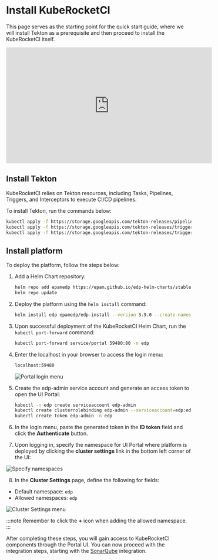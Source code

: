 # Install KubeRocketCI

This page serves as the starting point for the quick start guide, where we will install Tekton as a prerequisite and then proceed to install the KubeRocketCI itself.

<div style={{ display: 'flex', justifyContent: 'center' }}>
<iframe width="560" height="315" src="https://www.youtube.com/embed/ILlY4niCWeU" title="YouTube video player" frameborder="0" allow="accelerometer; autoplay; clipboard-write; encrypted-media; gyroscope; picture-in-picture" allowfullscreen="allowfullscreen"></iframe>
</div>

## Install Tekton

KubeRocketCI relies on Tekton resources, including Tasks, Pipelines, Triggers, and Interceptors to execute CI/CD pipelines.

To install Tekton, run the commands below:

  ```bash
  kubectl apply -f https://storage.googleapis.com/tekton-releases/pipeline/previous/v0.53.4/release.yaml
  kubectl apply -f https://storage.googleapis.com/tekton-releases/triggers/previous/v0.25.3/release.yaml
  kubectl apply -f https://storage.googleapis.com/tekton-releases/triggers/previous/v0.25.3/interceptors.yaml
  ```

## Install platform

To deploy the platform, follow the steps below:

1. Add a Helm Chart repository:

    ```bash
    helm repo add epamedp https://epam.github.io/edp-helm-charts/stable
    helm repo update
    ```

2. Deploy the platform using the `helm install` command:

    ```bash
    helm install edp epamedp/edp-install --version 3.9.0 --create-namespace --atomic -n edp --set global.dnsWildCard=example.com
    ```

3. Upon successful deployment of the KubeRocketCI Helm Chart, run the `kubectl port-forward` command:

    ```bash
    kubectl port-forward service/portal 59480:80 -n edp
    ```

4. Enter the localhost in your browser to access the login menu:

    ```bash
    localhost:59480
    ```

    ![Portal login menu](../assets/quick-start/edp_portal_login_menu.png "Portal login menu")

5. Create the edp-admin service account and generate an access token to open the UI Portal:

    ```bash
    kubectl -n edp create serviceaccount edp-admin
    kubectl create clusterrolebinding edp-admin --serviceaccount=edp:edp-admin --clusterrole=cluster-admin
    kubectl create token edp-admin -n edp
    ```

6. In the login menu, paste the generated token in the **ID token** field and click the **Authenticate** button.

7. Upon logging in, specify the namespace for UI Portal where platform is deployed by clicking the **cluster settings** link in the bottom left corner of the UI:

  ![Specify namespaces](../assets/quick-start/edp_portal_ui.png "Specify namespaces")

8. In the **Cluster Settings** page, define the following for fields:

  * Default namespace: `edp`
  * Allowed namespaces: `edp`

  ![Cluster Settings menu](../assets/quick-start/cluster_settings.png "Cluster Settings menu")

:::note
  Remember to click the **+** icon when adding the allowed namespace.
:::

After completing these steps, you will gain access to KubeRocketCI components through the Portal UI. You can now proceed with the integration steps, starting with the [SonarQube](./integrate-sonarcloud.md) integration.
